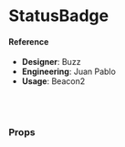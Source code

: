 
<Meta title="🧬 Components/Badges/StatusBadge" component={StatusBadge} />

# StatusBadge

<Canvas>
  <Story name="default">
    <div>
      <StatusBadge
        count={number('count', 5)}
        status={select(
          'Status',
          {
            online: 'online',
            offline: 'offline',
            busy: 'busy',
            new: 'new',
            active: 'active',
            inactive: 'inactive',
          },
          'online'
        )}
      />
    </div>
  </Story>
</Canvas>

#### Reference

- **Designer**: Buzz
- **Engineering**: Juan Pablo
- **Usage**: Beacon2

<br />
<br />

### Props

<ArgsTable of={StatusBadge} />
